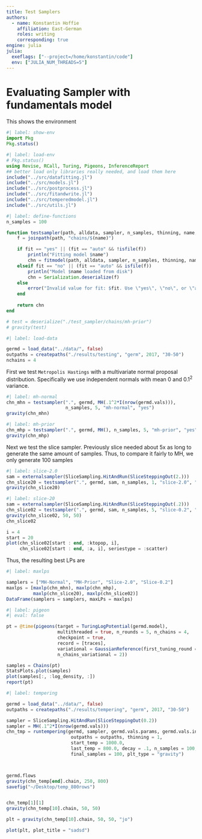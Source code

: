 ```yaml
---
title: Test Samplers
authors:
  - name: Konstantin Hoffie
    affiliation: East-German
    roles: writing
    corresponding: true
engine: julia
julia:
  exeflags: ["--project=/home/konstantin/code"]
  env: ["JULIA_NUM_THREADS=5"]
---
```


# Evaluating Sampler with fundamentals model
This shows the environment 
```julia
#| label: show-env
import Pkg
Pkg.status()

```

```julia
#| label: load-env
# Pkg.status()
using Revise, RCall, Turing, Pigeons, InferenceReport
## better load only libraries really needed, and load them here
include("../src/datafitting.jl")
include("../src/models.jl")
include("../src/postprocess.jl")
include("../src/fitandwrite.jl")
include("../src/temperedmodel.jl")
include("../src/utils.jl")

```

```julia
#| label: define-functions
n_samples = 100

function testsampler(path, alldata, sampler, n_samples, thinning, name, fit = "auto")
    f = joinpath(path, "chains/$(name)") 

    if fit == "yes" || (fit == "auto" && !isfile(f))
        println("Fitting model $name")
        chn = fitmodel(path, alldata, sampler, n_samples, thinning, name)
    elseif fit == "no" || (fit == "auto" && isfile(f))   
        println("Model $name loaded from disk")
        chn = Serialization.deserialize(f)
    else
        error("Invalid value for fit: $fit. Use \"yes\", \"no\", or \"auto\".")    
    end
    
    return chn
end

# test = deserialize("./test_sampler/chains/mh-prior")
# gravity(test)

```


```julia
#| label: load-data

germd = load_data("../data/", false)    
outpaths = createpaths("./results/testing", "germ", 2017, "30-50")    
nchains = 4

```

First we test `Metropolis Hastings` with a multivariate normal
proposal distribution. Specifically we use independent normals with
mean 0 and $0.1^2$ variance.

```julia
#| label: mh-normal
chn_mhn = testsampler(".", germd, MH(.1^2*I(nrow(germd.vals))),
                      n_samples, 5, "mh-normal", "yes")
gravity(chn_mhn)

```

```julia
#| label: mh-prior
chn_mhp = testsampler(".", germd, MH(), n_samples, 5, "mh-prior", "yes")
gravity(chn_mhp)

```

Next we test the slice sampler. Previously slice needed about 5x as
long to generate the same amount of samples. Thus, to compare it
fairly to MH, we only generate 100 samples

```julia
#| label: slice-2.0
sam = externalsampler(SliceSampling.HitAndRun(SliceSteppingOut(2.)))
chn_slice20 = testsampler(".", germd, sam, n_samples, 1, "slice-2.0", "yes")
gravity(chn_slice20)

```

```julia
#| label: slice-20
sam = externalsampler(SliceSampling.HitAndRun(SliceSteppingOut(.2)))
chn_slice02 = testsampler(".", germd, sam, n_samples, 5, "slice-0.2", "yes")
gravity(chn_slice02, 50, 50)
chn_slice02

i = 4
start = 20
plot(chn_slice02[start : end, :ktopop, i],
     chn_slice02[start : end, :a, i], seriestype = :scatter)

```

Thus, the resulting best LPs are

```julia
#| label: maxlps

samplers = ["MH-Normal", "MH-Prior", "Slice-2.0", "Slice-0.2"]
maxlps = [maxlp(chn_mhn), maxlp(chn_mhp),
          maxlp(chn_slice20), maxlp(chn_slice02)]
DataFrame(samplers = samplers, maxLPs = maxlps)

```

```julia
#| label: pigeon
#| eval: false

pt = @time(pigeons(target = TuringLogPotential(germd.model),
                   multithreaded = true, n_rounds = 5, n_chains = 4,
                   checkpoint = true,
                   record = [traces],
                   variational = GaussianReference(first_tuning_round = 1),
                   n_chains_variational = 2))

samples = Chains(pt)
StatsPlots.plot(samples)
plot(samples[:, :log_density, :])
report(pt)

```

```julia
#| label: tempering

germd = load_data("../data/", false)
outpaths = createpaths("./results/tempering", "germ", 2017, "30-50")    

sampler = SliceSampling.HitAndRun(SliceSteppingOut(0.2))
sampler = MH(.1^2*I(nrow(germd.vals)))
chn_tmp = runtempering(germd, sampler, germd.vals.params, germd.vals.inits;
                        outpaths = outpaths, thinning = 1,
                        start_temp = 1000.0,
                        last_temp = 800.0, decay = .1, n_samples = 100,
                        final_samples = 100, plt_type = "gravity")



germd.flows
gravity(chn_temp[end].chain, 250, 800)
savefig("~/Desktop/temp_800rows")


chn_temp[1][1]
gravity(chn_temp[10].chain, 50, 50)

plt = gravity(chn_temp[10].chain, 50, 50, "jo")

plot(plt, plot_title = "sadsd")



```
